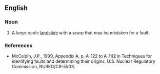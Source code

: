 {{rfv}}
==English==

===Noun===
{{en-noun|sackungen}}

#{{geology}}  A large-scale [[landslide]] with a scarp that may be mistaken for a fault.

===References===
*McCalpin, J.P., 1999, Appendix A, p. A-122 to A-142 in Techniques for identifying faults and determining their origins, U.S. Nuclear Regulatory Commission, NUREG/CR-5503.